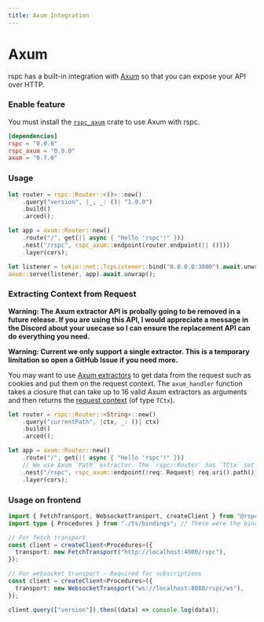 ```yaml
---
title: Axum Integration
---
```


# Axum

rspc has a built-in integration with [Axum](https://github.com/tokio-rs/axum) so that you can expose your API over HTTP.

### Enable feature

You must install the [`rspc_axum`](https://docs.rs/rspc-axum/latest/rspc_axum/) crate to use Axum with rspc.

```toml /rspc_axum = "0.0.0"/ copy filename="Cargo.toml"
[dependencies]
rspc = "0.0.0"
rspc_axum = "0.0.0"
axum = "0.7.0"
```

### Usage

```rs copy filename="src/main.rs"
let router = rspc::Router::<()>::new()
    .query("version", |_, _: ()| "1.0.0")
    .build()
    .arced();

let app = axum::Router::new()
    .route("/", get(|| async { "Hello 'rspc'!" }))
    .nest("/rspc", rspc_axum::endpoint(router.endpoint(|| ())))
    .layer(cors);

let listener = tokio::net::TcpListener::bind("0.0.0.0:3000").await.unwrap();
axum::serve(listener, app).await.unwrap();
```

### Extracting Context from Request

**Warning: The Axum extractor API is probally going to be removed in a future release. If you are using this API, I would appreciate a message in the Discord about your usecase so I can ensure the replacement API can do everything you need.**

**Warning: Current we only support a single extractor. This is a temporary limitation so open a GitHub Issue if you need more.**

You may want to use <a href="https://docs.rs/axum/latest/axum/index.html#extractors" target="_blank">Axum extractors</a> to get data from the request such as cookies and put them on the request context. The `axum_handler` function takes a closure that can take up to 16 valid Axum extractors as arguments and then returns the [request context](/server/request-context) (of type `TCtx`).

```rs copy filename="src/main.rs"
let router = rspc::Router::<String>::new()
    .query("currentPath", |ctx, _: ()| ctx)
    .build()
    .arced();

let app = axum::Router::new()
    .route("/", get(|| async { "Hello 'rspc'!" }))
    // We use Axum `Path` extractor. The `rspc::Router` has `TCtx` set to `String` so we return the path string as the context.
    .nest("/rspc", rspc_axum::endpoint(|req: Request| req.uri().path()))
    .layer(cors);
```

### Usage on frontend

```ts copy filename="index.ts"
import { FetchTransport, WebsocketTransport, createClient } from "@rspc/client";
import type { Procedures } from "./ts/bindings"; // These were the bindings exported from your Rust code!

// For fetch transport
const client = createClient<Procedures>({
  transport: new FetchTransport("http://localhost:4000/rspc"),
});

// For websocket transport - Required for subscriptions
const client = createClient<Procedures>({
  transport: new WebsocketTransport("ws://localhost:8080/rspc/ws"),
});

client.query(["version"]).then((data) => console.log(data));
```
